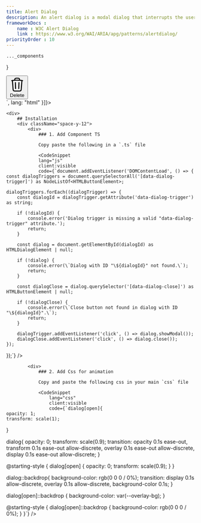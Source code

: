 ```yaml
---
title: Alert Dialog
description: An alert dialog is a modal dialog that interrupts the user's workflow to communicate an important message and acquire a response. 
frameworkDocs : 
    name : W3C Alert Dialog
    link : https://www.w3.org/WAI/ARIA/apg/patterns/alertdialog/
priorityOrder : 10
---
```



    ..._components
}

<div className="space-y-20">
    <PreviewBlock codeBlocks={
              [{
            code:`<div>
    <button data-dialog-trigger="dialog3" class="btn sz-md variant-destructive">
        <svg xmlns="http://www.w3.org/2000/svg" fill="none" viewBox="0 0 24 24" stroke-width="1.5" stroke="currentColor" class="size-4">
            <path stroke-linecap="round" stroke-linejoin="round" d="m14.74 9-.346 9m-4.788 0L9.26 9m9.968-3.21c.342.052.682.107 1.022.166m-1.022-.165L18.16 19.673a2.25 2.25 0 0 1-2.244 2.077H8.084a2.25 2.25 0 0 1-2.244-2.077L4.772 5.79m14.456 0a48.108 48.108 0 0 0-3.478-.397m-12 .562c.34-.059.68-.114 1.022-.165m0 0a48.11 48.11 0 0 1 3.478-.397m7.5 0v-.916c0-1.18-.91-2.164-2.09-2.201a51.964 51.964 0 0 0-3.32 0c-1.18.037-2.09 1.022-2.09 2.201v.916m7.5 0a48.667 48.667 0 0 0-7.5 0" />
        </svg>
        <span class="btn-label">Delete</span>
    </button>
    <dialog class="shadow-xl size-fit m-auto max-w-lg card variant-outlined origin-bottom" role="dialog" id="dialog3" aria-labelledby="dialog3_label">
        <h2 id="dialog3_label" class="text-title font-medium">Are you sure you want to delete this user ?</h2>
        <p class="text-body text-sm mt-3">This action cannot be undone. This will permanently delete your account and remove your data from our servers.</p>
        
        <div class="mt-8 flex justify-end gap-3">
            <button data-dialog-close class="btn sz-sm variant-outlined">
                <span class="btn-label">Cancel</span>
            </button>
            <button class="btn sz-sm variant-neutral" type="submit" form="userAddress">
                <span class="btn-label">Yes, Continue</span>
            </button>
        </div>
    </dialog>
</div>`,
              lang: "html"
          }]}>
        <AlertDialog />
    </PreviewBlock>

    <div>
        ## Installation
        <div className="space-y-12">
            <div>
                ### 1. Add Component TS
            
                Copy paste the following in a `.ts` file
            
                <CodeSnippet
                lang="js"
                client:visible
                code={`document.addEventListener('DOMContentLoad', () => {
    const dialogTriggers = document.querySelectorAll('[data-dialog-trigger]') as NodeListOf<HTMLButtonElement>;

    dialogTriggers.forEach((dialogTrigger) => {
        const dialogId = dialogTrigger.getAttribute('data-dialog-trigger') as string;

        if (!dialogId) {
            console.error('Dialog trigger is missing a valid "data-dialog-trigger" attribute.');
            return; 
        }

        const dialog = document.getElementById(dialogId) as HTMLDialogElement | null;

        if (!dialog) {
            console.error(\`Dialog with ID "\${dialogId}" not found.\`);
            return; 
        }

        const dialogClose = dialog.querySelector('[data-dialog-close]') as HTMLButtonElement | null;

        if (!dialogClose) {
            console.error(\`Close button not found in dialog with ID "\${dialogId}".\`);
            return; 
        }

        dialogTrigger.addEventListener('click', () => dialog.showModal());
        dialogClose.addEventListener('click', () => dialog.close());
    });
});`}
                />
            </div>

            <div>
                ### 2. Add Css for animation

                Copy and paste the following css in your main `css` file 

                <CodeSnippet
                    lang="css"
                    client:visible
                    code={`dialog[open]{
    opacity: 1;
    transform: scale(1);
}

dialog{
    opacity: 0;
    transform: scale(0.9);
    transition:
        opacity 0.1s ease-out,
        transform 0.1s ease-out allow-discrete,
        overlay 0.1s ease-out allow-discrete,
        display 0.1s ease-out allow-discrete;
}

@starting-style {
    dialog[open] {
        opacity: 0;
        transform: scale(0.9);
    }
}

dialog::backdrop{
    background-color: rgb(0 0 0 / 0%);
    transition:
        display 0.1s allow-discrete,
        overlay 0.1s allow-discrete,
        background-color 0.1s;
}

dialog[open]::backdrop {
    background-color: var(--overlay-bg);
}

@starting-style {
    dialog[open]::backdrop {
        background-color: rgb(0 0 0 / 0%);
    }
}`} />
            </div>
        </div>
    </div>
</div>